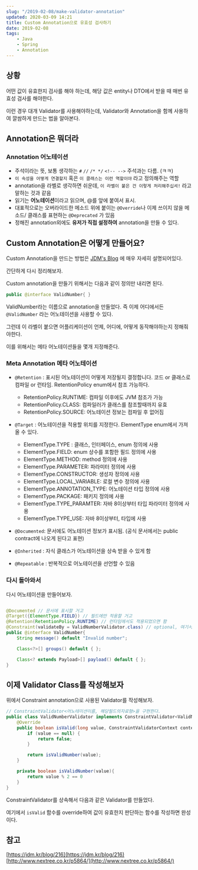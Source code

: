 ```yaml
---
slug: "/2019-02-08/make-validator-annotation"
updated: 2020-03-09 14:21
title: Custom Annotation으로 유효성 검사하기
date: 2019-02-08
tags:
    - Java
    - Spring 
    - Annotation
---
```


## 상황 

어떤 값이 유효한지 검사를 해야 하는데, 해당 값은 entity나 DTO에서 받을 때 매번 유효성 검사를 해야한다. 

이런 경우 대개 Validator를 사용해야하는데, Validator와 Annotation을 함께 사용하여 깔쌈하게 만드는 법을 알아본다.  

## Annotation은 뭐더라


### Annotation 어노테이션 
* 주석이라는 뜻, 보통 생각하는 `#` `//` `/* */` `<!-- -->` 주석과는 다름. (ㅋㅋ)
* `이 속성을 어떻게 연결할지` 혹은 `이 클래스는 이런 역할이야` 라고 정의해주는 역할
* annotation을 라벨로 생각하면 쉬운데, `이 라벨이 붙은 건 이렇게 처리해주십셔!` 라고 말하는 것과 같음
* 읽기는 **어노테이션**이라고 읽으며, @를 앞에 붙여서 표시.
* 대표적으로는 오버라이드한 메소드 위에 붙이는 `@Override`나 이제 쓰이지 않을 메소드/ 클래스를 표현하는 `@Deprecated` 가 있음
* 정해진 annotation외에도 **유저가 직접 설정하여** annotation을 만들 수 있다. 

## Custom Annotation은 어떻게 만들어요?

Custom Annotation을 만드는 방법은 [JDM's Blog](https://jdm.kr/blog/216) 에 매우 자세히 설명되어있다. 

간단하게 다시 정리해보자. 

Custom annotation을 만들기 위해서는 다음과 같이 정의만 내리면 된다. 

```java 
public @interface ValidNumber{ }
```

ValidNumber라는 이름으로 annotation을 만들었다.
즉 이제 어디에서든 `@ValidNumber` 라는 어노테이션을 사용할 수 있다. 

그런데 이 라벨이 붙으면 어플리케이션이 언제, 어디에, 어떻게 동작해야하는지 정해줘야한다. 

이를 위해서는 메타 어노테이션들을 몇개 지정해준다. 

### Meta Annotation 메타 어노테이션 

* `@Retention` : 표시된 어노테이션이 어떻게 저장될지 결정합니다. 코드 or 클래스로 컴파일 or 런타임. RetentionPolicy enum에서 참조 가능하다. 
    * RetentionPolicy.RUNTIME: 컴파일 이후에도 JVM 참조가 가능
    * RetentionPolicy.CLASS: 컴파일러가 클래스를 참조할때까지 유효 
    * RetentionPolicy.SOURCE: 어노테이션 정보는 컴파일 후 없어짐 

* `@Target` : 어노테이션을 적용할 위치를 지정한다. ElementType enum에서 가져올 수 있다.
    * ElementType.TYPE : 클래스, 인터페이스, enum 정의에 사용 
    * ElementType.FIELD: enum 상수를 포함한 필드 정의에 사용
    * ElementType.METHOD: method 정의에 사용 
    * ElementType.PARAMETER: 파라미터 정의에 사용 
    * ElementType.CONSTRUCTOR: 생성자 정의에 사용
    * ElementType.LOCAL_VARIABLE: 로컬 변수 정의에 사용 
    * ElementType.ANNOTATION_TYPE: 어노테이션 타입 정의에 사용 
    * ElementType.PACKAGE: 패키지 정의에 사용 
    * ElementType.TYPE_PARAMTER: 자바 8이상부터 타입 파라미터 정의에 사용 
    * ElementType.TYPE_USE: 자바 8이상부터, 타입에 사용

* `@Documented`: 문서에도 어노테이션 정보가 표시됨. (공식 문서에서는 public contract에 나오게 된다고 표현)

* `@Inherited` : 자식 클래스가 어노테이션을 상속 받을 수 있게 함 

* `@Repeatable` : 반복적으로 어노테이션을 선언할 수 있음 

### 다시 돌아와서

다시 어노테이션을 만들어보자. 

```java 

@Documented // 문서에 표시할 거고 
@Target({ElementType.FIELD}) // 필드에만 적용할 거고
@Retention(RetentionPolicy.RUNTIME) // 런타임에서도 적용되었으면 함 
@Constraint(validateBy = ValidNumberValidator.class) // optional, 여기서는 유효성을 검사하기위해 넣었다.
public @interface ValidNumber{ 
    String message() default "Invalid number";

    Class<?>[] groups() default { };

    Class<? extends Payload>[] payload() default { };
}
```


## 이제 Validator Class를 작성해보자 

위에서 Constraint annotation으로 사용된 Validator를 작성해보자. 

```java 
// ConstraintValidator<어노테이션이름, 해당필드의자료형>을 구현한다. 
public class ValidNumberValidator implements ConstraintValidator<ValidNumber, long> {
    @Override
    public boolean isValid(long value, ConstraintValidatorContext context) {
        if (value == null) {
            return false;
        }

        return isValidNumber(value);
    }

    private boolean isValidNumber(value){
        return value % 2 == 0
    }
}

```
ConstraintValidator를 상속해서 다음과 같은 Validator를 만들었다. 

여기에서 `isValid` 함수를 override하여 값이 유효한지 판단하는 함수를 작성하면 완성이다.



## 참고 

[https://jdm.kr/blog/216](https://jdm.kr/blog/216)
[http://www.nextree.co.kr/p5864/](http://www.nextree.co.kr/p5864/)